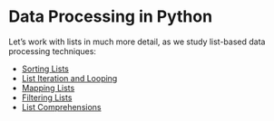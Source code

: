 # Data Processing in Python

Let's work with lists in much more detail, as we study list-based data processing techniques:

   + [Sorting Lists](./sorting.qmd)
   + [List Iteration and Looping](./for-loops.qmd)
   + [Mapping Lists](./mapping.qmd)
   + [Filtering Lists](./filtering.qmd)
   + [List Comprehensions](./list-comprehensions.qmd)
